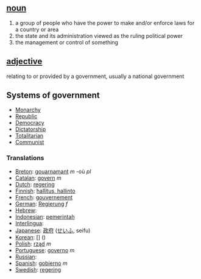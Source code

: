 ==[[noun]]==

# a group of people who have the power to make and/or enforce laws for a country or area
# the state and its administration viewed as the ruling political power
# the management or control of something

==[[adjective]]==

relating to or provided by a government, usually a national government

==Systems of government==
*[[Monarchy]]
*[[Republic]]
*[[Democracy]]
*[[Dictatorship]]
*[[Totalitarian]]
*[[Communist]]

===Translations===
*[[Breton]]: [[gouarnamant]] ''m'' -où ''pl''
*[[Catalan]]: [[govern]] ''m''
*[[Dutch]]: [[regering]]
*[[Finnish]]: [[hallitus, hallinto]]
*[[French]]: [[gouvernement]]
*[[German]]: [[Regierung]] ''f''
*[[Hebrew]]: [[]] '' ''
*[[Indonesian]]: [[pemerintah]]
*[[Interlingua]]: [[]]
*[[Japanese]]: [[政府]] ([[せいふ]], seifu)
*[[Korean]]: [[]] [] ()
*[[Polish]]: [[rząd]] ''m''
*[[Portuguese]]: [[governo]] ''m''
*[[Russian]]: [[]]
*[[Spanish]]: [[gobierno]] ''m''
*[[Swedish]]: [[regering]]